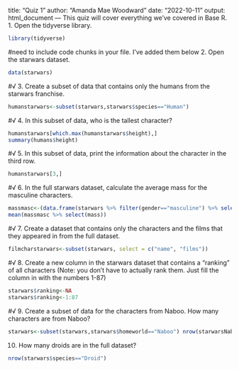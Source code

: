 title: "Quiz 1"
author: "Amanda Mae Woodward"
date: "2022-10-11"
output: html_document
---
This quiz will cover everything we've covered in Base R. 
1. Open the tidyverse library.
```r
library(tidyverse)
```
#need to include code chunks in your file. I've added them below
2. Open the starwars dataset.
```r
data(starwars)
```
#√
3. Create a subset of data that contains only the humans from the starwars franchise.
```r
humanstarwars<-subset(starwars,starwars$species=="Human")
```
#√
4. In this subset of data, who is the tallest character? 
```r
humanstarwars[which.max(humanstarwars$height),]
summary(humans$height)
```
#√
5. In this subset of data, print the information about the character in the third row. 
```r
humanstarwars[3,]
```
#√
6. In the full starwars dataset, calculate the average mass for the masculine characters. 
```r
massmasc<-(data.frame(starwars %>% filter(gender=="masculine") %>% select(mass)))
mean(massmasc %>% select(mass))
```
#√
7. Create a dataset that contains only the characters and the films that they appeared in from the full dataset. 
```r
filmcharstarwars<-subset(starwars, select = c("name", "films"))
```
#√
8. Create a new column in the starwars dataset that contains a "ranking" of all characters (Note: you don't have to actually rank them. Just fill the column in with the numbers 1-87)
```r
starwars$ranking<-NA
starwars$ranking<-1:87
```
#√
9. Create a subset of data for the characters from Naboo. How many characters are from Naboo? 
```r
starwars<-subset(starwars,starwars$homeworld=="Naboo") nrow(starwarsNab)
```
10. How many droids are in the full dataset? 
```r
nrow(starwars$species=="Droid")
```
